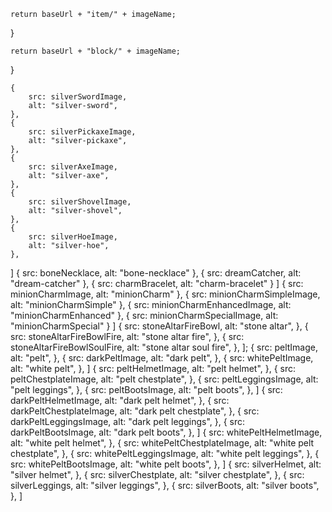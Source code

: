 


    return baseUrl + "item/" + imageName;
}

    return baseUrl + "block/" + imageName;
}

    {
        src: silverSwordImage,
        alt: "silver-sword",
    },
    {
        src: silverPickaxeImage,
        alt: "silver-pickaxe",
    },
    {
        src: silverAxeImage,
        alt: "silver-axe",
    },
    {
        src: silverShovelImage,
        alt: "silver-shovel",
    },
    {
        src: silverHoeImage,
        alt: "silver-hoe",
    },
]
    {
        src: boneNecklace,
        alt: "bone-necklace"
    },
    {
        src: dreamCatcher,
        alt: "dream-catcher"
    },
    {
        src: charmBracelet,
        alt: "charm-bracelet"
    }
]
    {
        src: minionCharmImage,
        alt: "minionCharm"
    },
    {
        src: minionCharmSimpleImage,
        alt: "minionCharmSimple"
    },
    {
        src: minionCharmEnhancedImage,
        alt: "minionCharmEnhanced"
    },
    {
        src: minionCharmSpecialImage,
        alt: "minionCharmSpecial"
    }
]
    {
        src: stoneAltarFireBowl,
        alt: "stone altar",
    },
    {
        src: stoneAltarFireBowlFire,
        alt: "stone altar fire",
    },
    {
        src: stoneAltarFireBowlSoulFire,
        alt: "stone altar soul fire",
    },
];
    {
        src: peltImage,
        alt: "pelt",
    },
    {
        src: darkPeltImage,
        alt: "dark pelt",
    },
    {
        src: whitePeltImage,
        alt: "white pelt",
    },
]
    {
        src: peltHelmetImage,
        alt: "pelt helmet",
    },
    {
        src: peltChestplateImage,
        alt: "pelt chestplate",
    },
    {
        src: peltLeggingsImage,
        alt: "pelt leggings",
    },
    {
        src: peltBootsImage,
        alt: "pelt boots",
    },
]
    {
        src: darkPeltHelmetImage,
        alt: "dark pelt helmet",
    },
    {
        src: darkPeltChestplateImage,
        alt: "dark pelt chestplate",
    },
    {
        src: darkPeltLeggingsImage,
        alt: "dark pelt leggings",
    },
    {
        src: darkPeltBootsImage,
        alt: "dark pelt boots",
    },
]
    {
        src: whitePeltHelmetImage,
        alt: "white pelt helmet",
    },
    {
        src: whitePeltChestplateImage,
        alt: "white pelt chestplate",
    },
    {
        src: whitePeltLeggingsImage,
        alt: "white pelt leggings",
    },
    {
        src: whitePeltBootsImage,
        alt: "white pelt boots",
    },
]
    {
        src: silverHelmet,
        alt: "silver helmet",
    },
    {
        src: silverChestplate,
        alt: "silver chestplate",
    },
    {
        src: silverLeggings,
        alt: "silver leggings",
    },
    {
        src: silverBoots,
        alt: "silver boots",
    },
]